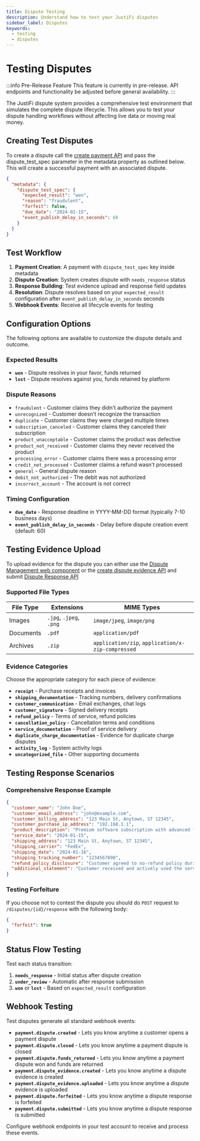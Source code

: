 ```yaml
---
title: Dispute Testing
description: Understand how to test your JustiFi disputes
sidebar_label: Disputes
keywords:
  - testing
  - disputes
---
```


# Testing Disputes

:::info Pre-Release Feature
This feature is currently in pre-release. API endpoints and functionality be adjusted before general availability.
:::

The JustiFi dispute system provides a comprehensive test environment that simulates the complete dispute lifecycle. This allows you to test your dispute handling workflows without affecting live data or moving real money.

## Creating Test Disputes

To create a dispute call the [create payment API](https://docs.justifi.tech/api-spec#tag/Payments/operation/CreatePayment) and pass the dispute_test_spec parameter in the metadata property as outlined below.
This will create a successful payment with an associated dispute.

```json
{
  "metadata": {
    "dispute_test_spec": {
      "expected_result": "won",
      "reason": "fraudulent",
      "forfeit": false,
      "due_date": "2024-02-15",
      "event_publish_delay_in_seconds": 60
    }
  }
}
```

## Test Workflow

1. **Payment Creation**: A payment with `dispute_test_spec` key inside metadata
2. **Dispute Creation**: System creates dispute with `needs_response` status
3. **Response Building**: Test evidence upload and response field updates
5. **Resolution**: Dispute resolves based on your `expected_result` configuration after `event_publish_delay_in_seconds` seconds
6. **Webhook Events**: Receive all lifecycle events for testing

## Configuration Options

The following options are available to customize the dispute details and outcome.

### Expected Results
- **`won`** - Dispute resolves in your favor, funds returned
- **`lost`** - Dispute resolves against you, funds retained by platform

### Dispute Reasons
- `fraudulent` - Customer claims they didn't authorize the payment
- `unrecognized` - Customer doesn't recognize the transaction
- `duplicate` - Customer claims they were charged multiple times
- `subscription_canceled` - Customer claims they canceled their subscription
- `product_unacceptable` - Customer claims the product was defective
- `product_not_received` - Customer claims they never received the product
- `processing_error` - Customer claims there was a processing error
- `credit_not_processed` - Customer claims a refund wasn't processed
- `general` - General dispute reason
- `debit_not_authorized` - The debit was not authorized
- `incorrect_account` - The account is not correct

### Timing Configuration
- **`due_date`** - Response deadline in YYYY-MM-DD format (typically 7-10 business days)
- **`event_publish_delay_in_seconds`** - Delay before dispute creation event (default: 60)

## Testing Evidence Upload

To upload evidence for the dispute you can either use the [Dispute Management web component](https://storybook.justifi.ai/?path=/docs/payment-facilitation-dispute-management--docs) or the [create dispute evidence API](https://docs.justifi.tech/api-spec#tag/Disputes/operation/UpdateDispute) and submit [Dispute Response API](https://docs.justifi.tech/api-spec#tag/Disputes/operation/UpdateDisputeResponse)

### Supported File Types

| File Type | Extensions | MIME Types |
|-----------|------------|------------|
| Images | `.jpg`, `.jpeg`, `.png` | `image/jpeg`, `image/png` |
| Documents | `.pdf` | `application/pdf` |
| Archives | `.zip` | `application/zip`, `application/x-zip-compressed` |

### Evidence Categories

Choose the appropriate category for each piece of evidence:

- **`receipt`** - Purchase receipts and invoices
- **`shipping_documentation`** - Tracking numbers, delivery confirmations
- **`customer_communication`** - Email exchanges, chat logs
- **`customer_signature`** - Signed delivery receipts
- **`refund_policy`** - Terms of service, refund policies
- **`cancellation_policy`** - Cancellation terms and conditions
- **`service_documentation`** - Proof of service delivery
- **`duplicate_charge_documentation`** - Evidence for duplicate charge disputes
- **`activity_log`** - System activity logs
- **`uncategorized_file`** - Other supporting documents

## Testing Response Scenarios

### Comprehensive Response Example

```json
{
  "customer_name": "John Doe",
  "customer_email_address": "john@example.com",
  "customer_billing_address": "123 Main St, Anytown, ST 12345",
  "customer_purchase_ip_address": "192.168.1.1",
  "product_description": "Premium software subscription with advanced features",
  "service_date": "2024-01-15",
  "shipping_address": "123 Main St, Anytown, ST 12345",
  "shipping_carrier": "FedEx",
  "shipping_date": "2024-01-16",
  "shipping_tracking_number": "1234567890",
  "refund_policy_disclosure": "Customer agreed to no-refund policy during checkout",
  "additional_statement": "Customer received and actively used the service as confirmed by login logs and feature usage analytics."
}
```

### Testing Forfeiture

If you choose not to contest the dispute you should do `POST` request to `/disputes/{id}/response` with the following body:

```json
{
  "forfeit": true
}
```

## Status Flow Testing

Test each status transition:

1. **`needs_response`** - Initial status after dispute creation
3. **`under_review`** - Automatic after response submission
4. **`won`** or **`lost`** - Based on `expected_result` configuration

## Webhook Testing

Test disputes generate all standard webhook events:

- **`payment.dispute.created`** - Lets you know anytime a customer opens a payment dispute
- **`payment.dispute.closed`** - Lets you know anytime a payment dispute is closed
- **`payment.dispute.funds_returned`** - Lets you know anytime a payment dispute won and funds are returned
- **`payment.dispute_evidence.created`** - Lets you know anytime a dispute evidence is created
- **`payment.dispute_evidence.uploaded`** - Lets you know anytime a dispute evidence is uploaded
- **`payment.dispute.forfeited`** - Lets you know anytime a dispute response is forfeited
- **`payment.dispute.submitted`** - Lets you know anytime a dispute response is submitted

Configure webhook endpoints in your test account to receive and process these events.
